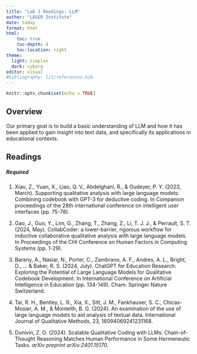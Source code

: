 ```yaml
---
title: "Lab 3 Readings: LLM"
author: "LASER Institute"
date: today
format: html
html:
    toc: true
    toc-depth: 4
    toc-location: right
theme:
  light: simplex
  dark: cyborg
editor: visual
#bibliography: lit/references.bib
---
```


```r
knitr::opts_chunk$set(echo = TRUE)
```

## Overview

Our primary goal is to build a basic understanding of LLM and how it has been applied to gain insight into text data, and specifically its applications in educational contexts.

## Readings

##### Required

1.  Xiao, Z., Yuan, X., Liao, Q. V., Abdelghani, R., & Oudeyer, P. Y. (2023, March). Supporting qualitative analysis with large language models: Combining codebook with GPT-3 for deductive coding. In Companion proceedings of the 28th international conference on intelligent user interfaces (pp. 75-78).

2.  Gao, J., Guo, Y., Lim, G., Zhang, T., Zhang, Z., Li, T. J. J., & Perrault, S. T. (2024, May). CollabCoder: a lower-barrier, rigorous workflow for inductive collaborative qualitative analysis with large language models. In Proceedings of the CHI Conference on Human Factors in Computing Systems (pp. 1-29).

3.  Barany, A., Nasiar, N., Porter, C., Zambrano, A. F., Andres, A. L., Bright, D., ... & Baker, R. S. (2024, July). ChatGPT for Education Research: Exploring the Potential of Large Language Models for Qualitative Codebook Development. In International Conference on Artificial Intelligence in Education (pp. 134-149). Cham: Springer Nature Switzerland.

4.  Tai, R. H., Bentley, L. R., Xia, X., Sitt, J. M., Fankhauser, S. C., Chicas-Mosier, A. M., & Monteith, B. G. (2024). An examination of the use of large language models to aid analysis of textual data. International Journal of Qualitative Methods, 23, 16094069241231168.

5.  Dunivin, Z. O. (2024). Scalable Qualitative Coding with LLMs: Chain-of-Thought Reasoning Matches Human Performance in Some Hermeneutic Tasks. *arXiv preprint arXiv:2401.15170*.

##### 
